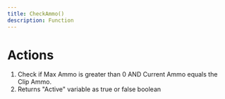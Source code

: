 ```yaml
---
title: CheckAmmo()
description: Function
---
```


# Actions

1. Check if Max Ammo is greater than 0 AND Current Ammo equals the Clip Ammo.
2. Returns "Active" variable as true or false boolean